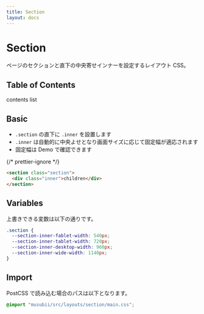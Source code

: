 ```yaml
---
title: Section
layout: docs
---
```



# Section

ページのセクションと直下の中央寄せインナーを設定するレイアウト CSS。

## Table of Contents

contents list

## Basic

- `.section` の直下に `.inner` を設置します
- `.inner` は自動的に中央よせとなり画面サイズに応じて固定幅が適応されます
- 固定幅は <ExternalLink href="/demo/">Demo</ExternalLink> で確認できます

{/* prettier-ignore */}
```html
<section class="section">
  <div class="inner">children</div>
</section>
```

## Variables

上書きできる変数は以下の通りです。

```css
.section {
  --section-inner-fablet-width: 540px;
  --section-inner-tablet-width: 720px;
  --section-inner-desktop-width: 960px;
  --section-inner-wide-width: 1140px;
}
```

## Import

PostCSS で読み込む場合のパスは以下となります。

```css
@import "musubii/src/layouts/section/main.css";
```

